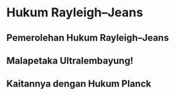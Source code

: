 # Hukum Rayleigh--Jeans

<!-- TODO Hukum Rayleigh-Jeans -->

## Pemerolehan Hukum Rayleigh--Jeans

:::{.proof}
:::

:::{.callout-important}
## Malapetaka Ultralembayung!
<!-- TODO -->
:::

## Kaitannya dengan Hukum Planck

:::{.proof}
:::
